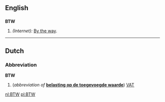 ==English==

==={{Abbreviation}}===
'''BTW'''
# ''(Internet):'' [[By the way]].

----
==Dutch==
===Abbreviation===
'''BTW'''
#(''abbreviation of'' '''[[belasting op de toegevoegde waarde]]''') [[VAT]]
[[nl:BTW]]
[[pl:BTW]]
